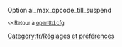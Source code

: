 {{fr/Amorce}}
Option ai_max_opcode_till_suspend

<small><<Retour à [[fr/Archive/Manual/Settings/Openttd.cfg|openttd.cfg]]</small>
[[Category:fr/Réglages et préférences]]
